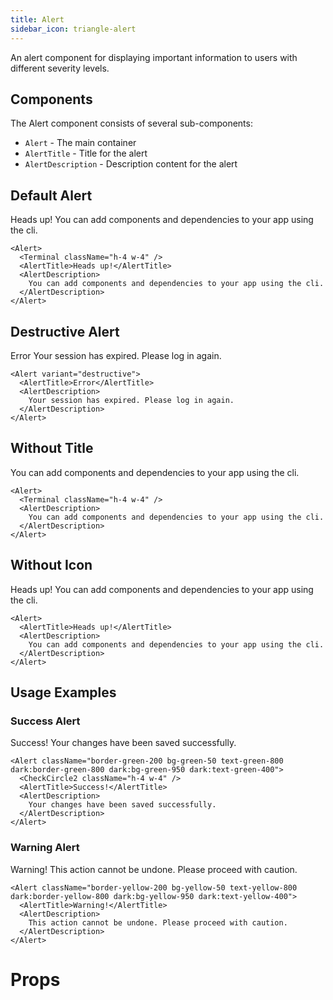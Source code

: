 ```yaml
---
title: Alert
sidebar_icon: triangle-alert
---
```



An alert component for displaying important information to users with different severity levels.

## Components

The Alert component consists of several sub-components:

- `Alert` - The main container
- `AlertTitle` - Title for the alert
- `AlertDescription` - Description content for the alert

## Default Alert

<Alert className="not-prose">
  <Terminal className="h-4 w-4" />
  <AlertTitle>Heads up!</AlertTitle>
  <AlertDescription>
    You can add components and dependencies to your app using the cli.
  </AlertDescription>
</Alert>

```tsx title="Alert "
<Alert>
  <Terminal className="h-4 w-4" />
  <AlertTitle>Heads up!</AlertTitle>
  <AlertDescription>
    You can add components and dependencies to your app using the cli.
  </AlertDescription>
</Alert>
```

## Destructive Alert

<Alert variant="destructive">
  <AlertTitle>Error</AlertTitle>
  <AlertDescription>
    Your session has expired. Please log in again.
  </AlertDescription>
</Alert>

```tsx
<Alert variant="destructive">
  <AlertTitle>Error</AlertTitle>
  <AlertDescription>
    Your session has expired. Please log in again.
  </AlertDescription>
</Alert>
```

## Without Title

<Alert>
  <Terminal className="h-4 w-4" />
  <AlertDescription>
    You can add components and dependencies to your app using the cli.
  </AlertDescription>
</Alert>

```tsx
<Alert>
  <Terminal className="h-4 w-4" />
  <AlertDescription>
    You can add components and dependencies to your app using the cli.
  </AlertDescription>
</Alert>
```

## Without Icon

<Alert>
  <AlertTitle>Heads up!</AlertTitle>
  <AlertDescription>
    You can add components and dependencies to your app using the cli.
  </AlertDescription>
</Alert>

```tsx
<Alert>
  <AlertTitle>Heads up!</AlertTitle>
  <AlertDescription>
    You can add components and dependencies to your app using the cli.
  </AlertDescription>
</Alert>
```

## Usage Examples

### Success Alert

<Alert className="border-green-200 bg-green-50 text-green-800 dark:border-green-800 dark:bg-green-950 dark:text-green-400">
  <CheckCircle2 className="h-4 w-4" />
  <AlertTitle>Success!</AlertTitle>
  <AlertDescription>
    Your changes have been saved successfully.
  </AlertDescription>
</Alert>

```tsx
<Alert className="border-green-200 bg-green-50 text-green-800 dark:border-green-800 dark:bg-green-950 dark:text-green-400">
  <CheckCircle2 className="h-4 w-4" />
  <AlertTitle>Success!</AlertTitle>
  <AlertDescription>
    Your changes have been saved successfully.
  </AlertDescription>
</Alert>
```

### Warning Alert

<Alert className="border-yellow-200 bg-yellow-50 text-yellow-800 dark:border-yellow-800 dark:bg-yellow-950 dark:text-yellow-400">
  <AlertTitle>Warning!</AlertTitle>
  <AlertDescription>
    This action cannot be undone. Please proceed with caution.
  </AlertDescription>
</Alert>

```tsx
<Alert className="border-yellow-200 bg-yellow-50 text-yellow-800 dark:border-yellow-800 dark:bg-yellow-950 dark:text-yellow-400">
  <AlertTitle>Warning!</AlertTitle>
  <AlertDescription>
    This action cannot be undone. Please proceed with caution.
  </AlertDescription>
</Alert>
```

# Props

<ReactComponentDoc component={Alert} />
